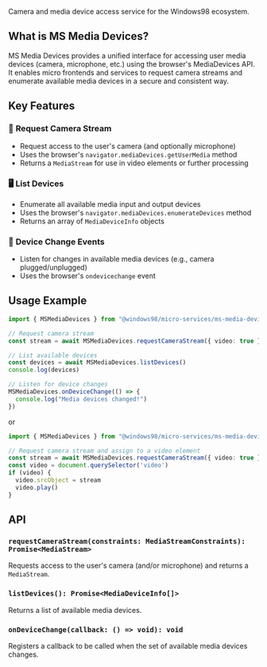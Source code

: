 
<Meta title="Workspaces/Micro Services/Services/MSMediaDevices" />

<Title>📷 MS Media Devices</Title>

Camera and media device access service for the Windows98 ecosystem.

## What is MS Media Devices?

MS Media Devices provides a unified interface for accessing user media devices (camera, microphone, etc.) using the browser's MediaDevices API. It enables micro frontends and services to request camera streams and enumerate available media devices in a secure and consistent way.

## Key Features

### 🎥 **Request Camera Stream**
- Request access to the user's camera (and optionally microphone)
- Uses the browser's `navigator.mediaDevices.getUserMedia` method
- Returns a `MediaStream` for use in video elements or further processing

### 🖥️ **List Devices**
- Enumerate all available media input and output devices
- Uses the browser's `navigator.mediaDevices.enumerateDevices` method
- Returns an array of `MediaDeviceInfo` objects

### 🔄 **Device Change Events**
- Listen for changes in available media devices (e.g., camera plugged/unplugged)
- Uses the browser's `ondevicechange` event

## Usage Example

```ts
import { MSMediaDevices } from "@windows98/micro-services/ms-media-devices"

// Request camera stream
const stream = await MSMediaDevices.requestCameraStream({ video: true })

// List available devices
const devices = await MSMediaDevices.listDevices()
console.log(devices)

// Listen for device changes
MSMediaDevices.onDeviceChange(() => {
  console.log("Media devices changed!")
})
```

or

```ts
import { MSMediaDevices } from "@windows98/micro-services/ms-media-devices"

// Request camera stream and assign to a video element
const stream = await MSMediaDevices.requestCameraStream({ video: true })
const video = document.querySelector('video')
if (video) {
  video.srcObject = stream
  video.play()
}
```

## API

### `requestCameraStream(constraints: MediaStreamConstraints): Promise<MediaStream>`
Requests access to the user's camera (and/or microphone) and returns a `MediaStream`.

### `listDevices(): Promise<MediaDeviceInfo[]>`
Returns a list of available media devices.

### `onDeviceChange(callback: () => void): void`
Registers a callback to be called when the set of available media devices changes.
